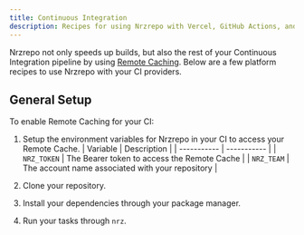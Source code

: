 ```yaml
---
title: Continuous Integration
description: Recipes for using Nrzrepo with Vercel, GitHub Actions, and other continuous integration providers.
---
```



Nrzrepo not only speeds up builds, but also the rest of your Continuous Integration pipeline by using [Remote Caching](/repo/docs/core-concepts/remote-caching). Below are a few platform recipes to use Nrzrepo with your CI providers.

<Cards>

<Card
  title="Vercel (Zero configuration)"
  href="/repo/docs/guides/ci-vendors/vercel"
/>

<Card
  title="GitHub Actions"
  href="/repo/docs/guides/ci-vendors/github-actions"
/>

<Card title="CircleCI" href="/repo/docs/guides/ci-vendors/circleci" />

<Card title="GitLab CI" href="/repo/docs/guides/ci-vendors/gitlab-ci" />

<Card title="Travis CI" href="/repo/docs/guides/ci-vendors/travis-ci" />

</Cards>

## General Setup

To enable Remote Caching for your CI:

1. Setup the environment variables for Nrzrepo in your CI to access your Remote Cache.
   | Variable | Description |
   | ----------- | ----------- |
   | `NRZ_TOKEN` | The Bearer token to access the Remote Cache |
   | `NRZ_TEAM` | The account name associated with your repository |

2. Clone your repository.
3. Install your dependencies through your package manager.
4. Run your tasks through `nrz`.
